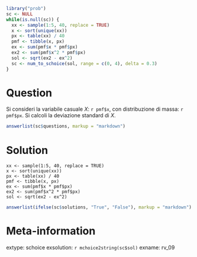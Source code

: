 ```r
library("prob")
sc <- NULL
while(is.null(sc)) {
  xx <- sample(1:5, 40, replace = TRUE)
  x <- sort(unique(xx))
  px <- table(xx) / 40
  pmf <- tibble(x, px)
  ex <- sum(pmf$x * pmf$px)
  ex2 <- sum(pmf$x^2 * pmf$px)
  sol <- sqrt(ex2 - ex^2)
  sc <- num_to_schoice(sol, range = c(0, 4), delta = 0.3)
}
```

Question
========
Si consideri la variabile casuale $X$: `r pmf$x`, con distribuzione di massa: `r pmf$px`. Si calcoli la deviazione standard di $X$. 

```r
answerlist(sc$questions, markup = "markdown")
```

Solution
========

```
xx <- sample(1:5, 40, replace = TRUE)
x <- sort(unique(xx))
px <- table(xx) / 40
pmf <- tibble(x, px)
ex <- sum(pmf$x * pmf$px)
ex2 <- sum(pmf$x^2 * pmf$px)
sol <- sqrt(ex2 - ex^2)
```

```r
answerlist(ifelse(sc$solutions, "True", "False"), markup = "markdown")
```
  
Meta-information
================
extype: schoice
exsolution: `r mchoice2string(sc$sol)`
exname: rv_09
